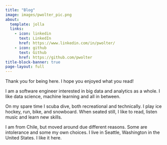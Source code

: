 ```yaml
---
title: "Blog"
image: images/pwolter_pic.png
about:
  template: jolla
  links:
    - icon: linkedin
      text: LinkedIn
      href: https://www.linkedin.com/in/pwolter/
    - icon: github
      text: Github
      href: https://github.com/pwolter
title-block-banner: true
page-layout: full
---
```


Thank you for being here. I hope you enjoyed what you read!

I am a software engineer interested in big data and analytics as a whole. I like data science, machine learning and all in between.

On my spare time I scuba dive, both recreational and technically. I play ice hockey, run, bike, and snowboard. When seated still, I like to read, listen music and learn new skills.

I am from Chile, but moved around due different reasons. Some are intolerance and some my own choices. I live in Seattle, Washington in the United States. I like it here.


